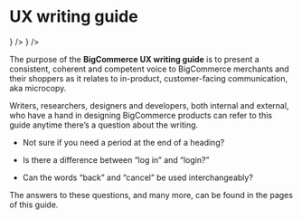 
# UX writing guide

<CardGrid>
  <LandingCard
    className="bg-white"
    variant="secondary"
    title="Learn the basics"
    description="Get to know the basic principles on how we communicate with our users."
    href="the-basics"
    icon={<Icon name="widgets" />}
  />
  <LandingCard
    className="bg-white"
    variant="secondary"
    title="Jump to glossary"
    description="Learn how to use specific words within the BigCommerce ecosystem."
    href="glossary"
    icon={<Icon name="world" />}
  />
</CardGrid>

The purpose of the **BigCommerce UX writing guide** is to present a consistent, coherent and competent voice to BigCommerce merchants and their shoppers as it relates to in-product, customer-facing communication, aka microcopy.

Writers, researchers, designers and developers, both internal and external, who have a hand in designing BigCommerce products can refer to this guide anytime there’s a question about the writing.

- Not sure if you need a period at the end of a heading?

- Is there a difference between “log in” and “login?”

- Can the words “back” and “cancel” be used interchangeably?

The answers to these questions, and many more, can be found in the pages of this guide.

